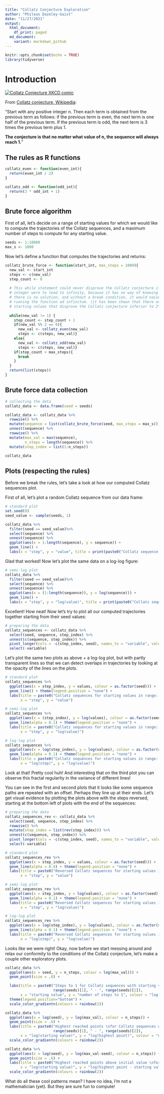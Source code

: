 ```yaml
---
title: "Collatz Conjecture Exploration"
author: "Phileas Dazeley-Gaist"
date: "11/27/2021"
output: 
  html_document:
    df_print: paged
  md_document:
    variant: markdown_github
---
```


```r
knitr::opts_chunk$set(echo = TRUE)
library(tidyverse)
```

# Introduction

[![Collatz Conjecture XKCD comic](3x+1_files/collatz_conjecture.png)](https://xkcd.com/710/)

From [Collatz conjecture, Wikipedia](https://en.wikipedia.org/wiki/Collatz_conjecture):  

"Start with any positive integer n. Then each term is obtained from the previous 
term as follows: if the previous term is even, the next term is one half of the 
previous term. If the previous term is odd, the next term is 3 times the previous 
term plus 1.

**The conjecture is that no matter what value of n, the sequence will always reach 1.**"

## The rules as R functions

```r
collatz_even <- function(even_int){
  return(even_int / 2)
}

collatz_odd <- function(odd_int){
  return(3 * odd_int + 1)
}
```

## Brute force algorithm

First of all, let's decide on a range of starting values for which we would like 
to compute the trajectories of the Collatz sequences, and a maximum number of steps
to compute for any starting value.

```r
seeds <- 1:10000
max_s <- 1000
```

Now let's define a function that computes the trajectories and returns:

```r
collatz_brute_force <- function(start_int, max_steps = 1000){
  new_val <- start_int
  steps <- c(new_val)
  step_count <- 0
  
  # This while statement could never disprove the Collatz conjecture if one start 
  # integer were to lead to infinity, because it has no way of knowing that the 
  # there is no solution, and without a break condition, it would naively keep 
  # running the function ad infinitum. (it has been shown that there are no 
  # starting values that disprove the Collatz conjecture inferior to 2^68)
  
  while(new_val != 1) {
    step_count <- step_count + 1
    if(new_val %% 2 == 0){
      new_val <- collatz_even(new_val)
      steps <- c(steps, new_val)}
    else{
      new_val <- collatz_odd(new_val)
      steps <- c(steps, new_val)}
    if(step_count > max_steps){
      break
    }
  }
  return(list(steps))
}
```

## Brute force data collection

```r
# collecting the data
collatz_data <- data.frame(seed = seeds)

collatz_data <- collatz_data %>% 
  rowwise() %>% 
  mutate(sequence = list(collatz_brute_force(seed, max_steps = max_s))) %>% 
  unnest(sequence) %>% 
  rowwise() %>% 
  mutate(max_val = max(sequence),
         n_steps = length(sequence)) %>% 
  mutate(step_index = list(1:n_steps))

collatz_data
```

## Plots (respecting the rules)

Before we break the rules, let's take a look at how our computed Collatz sequences 
plot.

First of all, let's plot a random Collatz sequence from our data frame:

```r
# standard plot
set.seed(0)
seed_value <- sample(seeds, 1)

collatz_data %>% 
  filter(seed == seed_value)%>% 
  select(sequence) %>% 
  unnest(sequence) %>% 
  ggplot(aes(x = 1:length(sequence), y = sequence)) +
  geom_line() +
  labs(x = "step", y = "value", title = print(paste0("Collatz sequence with starting value = ", seed_value)))
```

Glad that worked! Now let's plot the same data on a log-log figure:

```r
# semi-log plot
collatz_data %>% 
  filter(seed == seed_value)%>% 
  select(sequence) %>% 
  unnest(sequence) %>% 
  ggplot(aes(x = (1:length(sequence)), y = log(sequence))) +
  geom_line() +
  labs(x = "step", y = "log(value)", title = print(paste0("Collatz sequence with starting value = ", seed_value)))
```

Excellent! How neat! Now let's try to plot all our computed trajectories together 
starting from their seed values:

```r
# preparing the data
collatz_sequences <- collatz_data %>% 
  select(seed, sequence, step_index) %>%
  unnest(c(sequence, step_index)) %>% 
  pivot_longer(cols = -c(step_index, seed), names_to = "variable", values_to = "values") %>% 
  select(-variable)
```

Let's plot the same two plots as above + a log-log plot, but with partly transparent 
lines so that we can detect overlaps in trajectories by looking at the opacity of 
the lines on the plots.

```r
# standard plot
collatz_sequences %>% 
  ggplot(aes(x = step_index, y = values, colour = as.factor(seed))) +
  geom_line() + theme(legend.position = "none") +
  labs(title = paste0("Collatz sequences for starting values in range: ", range(seeds)[1], " - ", range(seeds)[2]),
       x = "step", y = "value")

# semi-log plot
collatz_sequences %>% 
  ggplot(aes(x = (step_index), y = log(values), colour = as.factor(seed))) +
  geom_line(alpha = 0.1) + theme(legend.position = "none") +
  labs(title = paste0("Collatz sequences for starting values in range: ", range(seeds)[1], " - ", range(seeds)[2]),
       x = "step", y = "log(value)")

# log-log plot
collatz_sequences %>% 
  ggplot(aes(x = log(step_index), y = log(values), colour = as.factor(seed))) +
  geom_line(alpha = 0.1) + theme(legend.position = "none") +
  labs(title = paste0("Collatz sequences for starting values in range: ", range(seeds)[1], " - ", range(seeds)[2]),
       x = "log(step)", y = "log(value)")
```

Look at that! Pretty cool huh! And interesting that on the third plot you can 
observe this fractal regularity in the variance of different lines!

You can see in the first and second plots that it looks like some sequence paths are repeated 
with an offset. Perhaps they line up at their ends. Let's get visual evidence by 
plotting the plots above with the steps reversed, starting at the bottom left of 
plots with the end of the sequences:

```r
# preparing the data
collatz_sequences_rev <- collatz_data %>% 
  select(seed, sequence, step_index) %>%
  rowwise() %>% 
  mutate(step_index = list(rev(step_index))) %>% 
  unnest(c(sequence, step_index)) %>% 
  pivot_longer(cols = -c(step_index, seed), names_to = "variable", values_to = "values") %>% 
  select(-variable) 

# standard plot
collatz_sequences_rev %>% 
  ggplot(aes(x = step_index, y = values, colour = as.factor(seed))) +
  geom_line(alpha = 0.4) + theme(legend.position = "none") +
  labs(title = paste0("Reversed Collatz sequences for starting values in range: ", range(seeds)[1], " - ", range(seeds)[2]),
       x = "step", y = "value")

# semi-log plot
collatz_sequences_rev %>% 
  ggplot(aes(x = step_index, y = log(values), colour = as.factor(seed))) +
  geom_line(alpha = 0.1) + theme(legend.position = "none") +
  labs(title = paste0("Reversed Collatz sequences for starting values in range: ", range(seeds)[1], " - ", range(seeds)[2]),
       x = "step", y = "log(value)")

# log-log plot
collatz_sequences_rev %>% 
  ggplot(aes(x = log(step_index), y = log(values), colour = as.factor(seed))) +
  geom_line(alpha = 0.1) + theme(legend.position = "none") +
  labs(title = paste0("Reversed Collatz sequences for starting values in range: ", range(seeds)[1], " - ", range(seeds)[2]),
       x = "log(step)", y = "log(value)")
```

Looks like we were right! Okay, now before we start messing around and relax our 
conformity to the conditions of the Collatz conjecture, let's make a couple other 
exploratory plots.

```r
collatz_data %>% 
  ggplot(aes(x = seed, y = n_steps, colour = log(max_val))) +
  geom_point(size = .6) +

  labs(title = paste0("Steps to 1 for Collatz sequences with starting values in range: ", 
                      range(seeds)[1], " - ", range(seeds)[2]),
       x = "starting value", y = "number of steps to 1", colour = "log(highest reached point)") +
  theme(legend.position="bottom") +
  scale_color_gradientn(colours = rainbow(2))

collatz_data %>% 
  ggplot(aes(x = log(seed), y = log(max_val), colour = n_steps)) +
  geom_point(size = .6) + 
  labs(title = paste0("Highest reached points \nfor Collatz sequences with starting values in range: ", 
                      range(seeds)[1], " - ", range(seeds)[2]),
       x = "log(starting value)", y = "log(highest point)", colour = "n steps to 1") +
  scale_color_gradientn(colours = rainbow(2))

collatz_data %>% 
  ggplot(aes(x = log(seed), y = log(max_val-seed), colour = n_steps)) +
  geom_point(size = .6) +
  labs(title = paste0("Highest reached points above initial value \nfor Collatz sequences with starting values in range: ", range(seeds)[1], " - ", range(seeds)[2]),
       x = "log(starting value)", y = "log(highest point - starting value)", colour = "n steps to 1") +
  scale_color_gradientn(colours = rainbow(2))
```

What do all these cool patterns mean? I have no idea, I'm not a mathematician (yet).
But they are sure fun to compute! 

